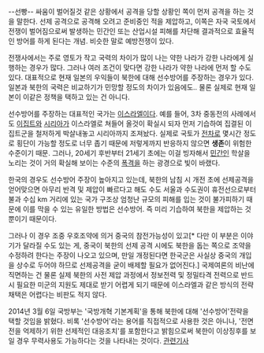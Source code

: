 --선빵--
싸움이 벌어질것 같은 상황에서 공격을 당할 상황인 쪽이 먼저 공격을 하는 것을 말한다. 선제 공격으로 공격해 오려고 준비중인 적을 제압하고, 이쪽은 자국 국토에서 전쟁이 벌어짐으로써 발생하는 민간인 또는 산업시설 피해를 차단해 결과적으로 효율적인 방어를 하게 된다는 개념. 비슷한 말로 예방전쟁이 있다.

전쟁사에서는 주로 영토가 작고 국력의 차이가 많이 나는 약한 나라가 강한 나라에게 실행하는 경우가 많다. 그러나 여러 조건이 맞다면 강한 나라가 약한 나라에 먼저 할 수도 있다. 대표적으로 현재 일본의 우익들이 북한에 대해 선수방어를 주장하는 경우가 있다. 일본과 북한의 국력은 비교하기가 민망할 정도의 차이가 있음에도.. 물론 실제로 현재 일본이 이같은 정책을 택하고 있는 건 아니다.

선수방어를 주장하는 대표적인 국가는 [[이스라엘]]이다. 예를 들어, 3차 중동전의 사례에서도 [[이집트]]와 [[시리아]]가 이스라엘로 쳐들어 올것이 확실시 되자 먼저 기습하여 집결된 이집트군을 철저하게 박살내놓고 시리아까지 조져놨다. 실제로 국토가 [[전차]]로 몇시간 정도로 횡단이 가능할 정도로 너무 좁기 때문에 저렇게까지 반응하지 않으면 '''생존'''이 위험한 수준이기 때문. 그러나, 20세기 후반부터 21세기 초에는 이걸 빙자해서 [[민간인]] 학살을 노리는 것이 거의 확실해 보이는 수준의 [[폭격]]을 하는 광경으로 빛이 바랬다.

한국의 경우도 선수방어 주장이 높아지고 있는데, 북한의 남침 시 개전 초에 선제공격을 얻어맞으면 아무리 반격 및 제압이 빠르다고 해도 수도 서울과 수도권이 휴전선으로부터 불과 수십 km 거리에 있는 국가 구조상 엄청난 규모의 피해를 입는 것이 불가피하기 때문에 이를 막을 수 있는 유일한 방법은 선수방어. 즉 미리 기습하여 북한을 제압하는 것 뿐이기 때문이다. 

그러나 이 경우 조중 우호조약에 의거 중국의 참전가능성이 있고[* 다만 이 부분은 이야기가 달라질 수도 있는 게, 중국이 북한의 선제 공격 시에도 북한을 돕는 쪽으로 조약을 수정하려 한다는 주장이 나오고 있으며, 만일 개정된다면 한국군은 사실상 중국의 개입을 상수로 두어야 하므로 선제공격을 굳이 배제할 필요가 없어진다.] 국제여론의 비난에 직면하는 건 물론 실제 북한의 사전 제압 과정에서 정보전력 및 정밀타격 전력으로 반드시 필요한 미군의 지원도 제대로 받기 어렵게 되기 때문에 이스라엘과 같은 방식의 전략 채택은 어렵다는 비판도 적지 않다. 

2014년 3월 6일 국방부는 '국방개혁 기본계획'을 통해 북한에 대해 '선수방어'전략을 택할 것임을 밝혔다. 비록 '선수방어'라는 용어를 직접적으로 사용한 것은 아니나, '전면전을 억제하기 위한 선제적인 대응조치'를 포함한다고 밝힘으로써 북한이 이상징후를 보일 경우 무력사용도 가능하다는 것을 나타내는 것이다. [http://www.yonhapnews.co.kr/politics/2014/03/06/0501000000AKR20140306084600043.HTML 관련기사]
